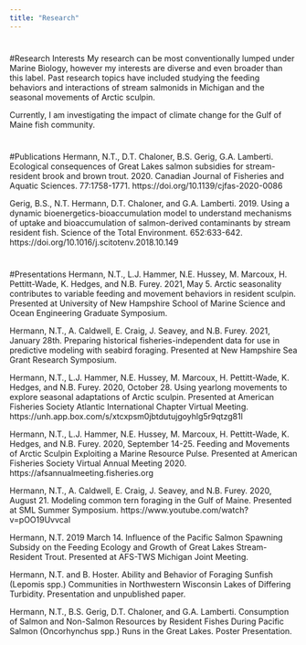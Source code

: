 ```yaml
---
title: "Research"
---
```



# 
#Research Interests
My research can be most conventionally lumped under Marine Biology, however my interests are diverse and even broader than this label. Past research topics have included studying the feeding behaviors and interactions of stream salmonids in Michigan and the seasonal movements of Arctic sculpin.

Currently, I am investigating the impact of climate change for the Gulf of Maine fish community.

#
#Publications 
Hermann, N.T., D.T. Chaloner, B.S. Gerig, G.A. Lamberti. Ecological consequences of Great Lakes salmon subsidies for stream-resident brook and brown trout. 2020. Canadian Journal of Fisheries and Aquatic Sciences. 77:1758-1771. https://doi.org/10.1139/cjfas-2020-0086

Gerig, B.S., N.T. Hermann, D.T. Chaloner, and G.A. Lamberti. 2019. Using a dynamic bioenergetics-bioaccumulation model to understand mechanisms of uptake and bioaccumulation of salmon-derived contaminants by stream resident fish. Science of the Total Environment. 652:633-642. https://doi.org/10.1016/j.scitotenv.2018.10.149

#
#Presentations
Hermann, N.T., L.J. Hammer, N.E. Hussey, M. Marcoux, H. Pettitt-Wade, K. Hedges, and N.B. Furey. 2021, May 5. Arctic seasonality contributes to variable feeding and movement behaviors in resident sculpin. Presented at University of New Hampshire School of Marine Science and Ocean Engineering Graduate Symposium.

Hermann, N.T., A. Caldwell, E. Craig, J. Seavey, and N.B. Furey. 2021, January 28th. Preparing historical fisheries-independent data for use in predictive modeling with seabird foraging. Presented at New Hampshire Sea Grant Research Symposium.

Hermann, N.T., L.J. Hammer, N.E. Hussey, M. Marcoux, H. Pettitt-Wade, K. Hedges, and N.B. Furey. 2020, October 28. Using yearlong movements to explore seasonal adaptations of Arctic sculpin. Presented at American Fisheries Society Atlantic International Chapter Virtual Meeting. https://unh.app.box.com/s/xtcxpsm0jbtdutujgoyhlg5r9qtzg81l 

Hermann, N.T., L.J. Hammer, N.E. Hussey, M. Marcoux, H. Pettitt-Wade, K. Hedges, and N.B. Furey. 2020, September 14-25. Feeding and Movements of Arctic Sculpin Exploiting a Marine Resource Pulse. Presented at American Fisheries Society Virtual Annual Meeting 2020. https://afsannualmeeting.fisheries.org

Hermann, N.T., A. Caldwell, E. Craig, J. Seavey, and N.B. Furey. 2020, August 21. Modeling common tern foraging in the Gulf of Maine. Presented at SML Summer Symposium. https://www.youtube.com/watch?v=pOO19UvvcaI

Hermann, N.T. 2019 March 14. Influence of the Pacific Salmon Spawning Subsidy on the Feeding Ecology and Growth of Great Lakes Stream-Resident Trout. Presented at AFS-TWS Michigan Joint Meeting. 

Hermann, N.T. and B. Hoster. Ability and Behavior of Foraging Sunfish (Lepomis spp.) Communities in Northwestern Wisconsin Lakes of Differing Turbidity. Presentation and unpublished paper.

Hermann, N.T., B.S. Gerig, D.T. Chaloner, and G.A. Lamberti. Consumption of Salmon and Non-Salmon Resources by Resident Fishes During Pacific Salmon (Oncorhynchus spp.) Runs in the Great Lakes. Poster Presentation.

